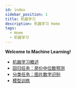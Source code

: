 ```yaml
---
id: index
sidebar_position: 1
title: 机器学习
description: 机器学习 Home
tags:
  - Home
  - 机器学习
---
```



<ArticleHeader path="/ml/" updatedAt="2023年12月04日" />

**Welcome to Machine Learning!**

- [机器学习概述](overview)
- [回归任务：房价中位数预测](regression)
- [分类任务：图片数字识别](classification)
- [模型训练](model-training)